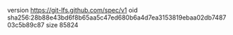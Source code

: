 version https://git-lfs.github.com/spec/v1
oid sha256:28b88e43bd6f8b65aa5c47ed680b6a4d7ea3153819ebaa02db748703c5b89c87
size 85824
